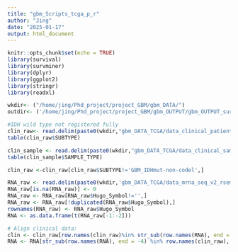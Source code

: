 ```yaml
---
title: "gbm_Scripts_tcga_p_r"
author: "Jing"
date: "2025-01-17"
output: html_document
---
```


```r
knitr::opts_chunk$set(echo = TRUE)
library(survival)
library(survminer)
library(dplyr)
library(ggplot2)
library(stringr)
library(readxl)

wkdir<- ("/home/jing/Phd_project/project_GBM/gbm_DATA/")
outdir<- ('/home/jing/Phd_project/project_GBM/gbm_OUTPUT/gbm_OUTPUT_survival/')

```

```r
#IDH wild type not registered fully
clin_raw<- read.delim(paste0(wkdir,"gbm_DATA_TCGA/data_clinical_patient.txt"), sep = '\t',skip = 4,row.names = 'PATIENT_ID')
table(clin_raw$SUBTYPE)

clin_sample <- read.delim(paste0(wkdir,"gbm_DATA_TCGA/data_clinical_sample.txt"), sep = '\t',skip = 4)
table(clin_sample$SAMPLE_TYPE)

clin_raw <-clin_raw[clin_raw$SUBTYPE!='GBM_IDHmut-non-codel',]

RNA_raw <- read.delim(paste0(wkdir,'gbm_DATA_TCGA/data_mrna_seq_v2_rsem_zscores_ref_all_samples.txt'),check.names = FALSE)
RNA_raw[is.na(RNA_raw)] <- 0
RNA_raw <- RNA_raw[RNA_raw$Hugo_Symbol!='',]
RNA_raw <- RNA_raw[!duplicated(RNA_raw$Hugo_Symbol),]
rownames(RNA_raw) <- RNA_raw$Hugo_Symbol
RNA <- as.data.frame(t(RNA_raw[-1:-2]))

# Align clinical data:
clin <- clin_raw[row.names(clin_raw)%in% str_sub(row.names(RNA), end = -4),]
RNA <- RNA[str_sub(row.names(RNA), end = -4) %in% row.names(clin_raw), ]
```

